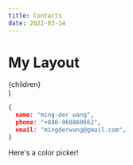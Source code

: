 ```yaml
---
title: Contacts
date: 2022-03-14
---
```


  <div>
    <h1>My Layout</h1>
    <div>{children}</div>
  </div>
)


```json
{
  name: "ming-der wang",
  phone: "+886-968860662",
  email: "mingderwang@gmail.com",
}
```
 <Confetti
      width="4000"
      height="500"
    />

Here's a color picker!

<SketchPicker />